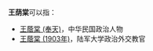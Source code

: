 '''王荫棠'''可以指：
* [[王蔭棠_(奉天)|王蔭棠 (奉天)]]，中华民国政治人物
* [[王蔭棠_(1903年)|王蔭棠 (1903年)]]，陆军大学政治外交教官

{{disambig}}